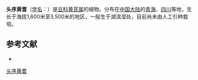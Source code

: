 {{Speciesbox
| name = 头序黄耆
| status = 
| status_system = 
| image =
| genus = Astragalus
| species = handelii
| authority = Tsai et Yu in Bull.
}}

'''头序黄耆'''（[[学名|学名]]：{{lang|la|''Astragalus handelii''}}）是[[豆科|豆科]][[黄芪属|黄芪属]]的植物。分布在[[中国大陆|中国大陆]]的[[青海|青海]]、[[四川|四川]]等地，生长于海拔1,600米至3,500米的地区，一般生于湖滨湿处，目前尚未由人工引种栽培。

== 参考文献 ==
<div class="references-small">
* {{cite web| url =http://www.bioinfo.cn/db05/KmzwSpecies.php?action=view&id=14964| title =头序黄耆| work =《中国高等植物数据库全库》| publisher =中国科学院微生物研究所| author =昆明植物研究所| accessdate =2009-02-24| deadurl =yes| archiveurl =https://web.archive.org/web/20160305041623/http://www.bioinfo.cn/db05/KmzwSpecies.php?action=view&id=14964| archivedate =2016-03-05}}
</div>
{{Taxonbar|from=Q10941979}}

[[Category:黄芪属|头序黄耆]]


{{植物小作品}}